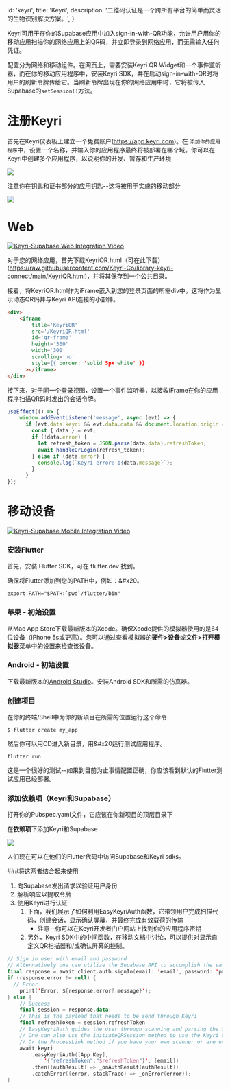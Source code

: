 
  id: 'keyri',
  title: 'Keyri',
  description:
    '二维码认证是一个跨所有平台的简单而灵活的生物识别解决方案。',
}

Keyri可用于在你的Supabase应用中加入sign-in-with-QR功能，允许用户用你的移动应用扫描你的网络应用上的QR码，并立即登录到网络应用，而无需输入任何凭证。

配置分为网络和移动组件。在网页上，需要安装Keyri QR Widget和一个事件监听器，而在你的移动应用程序中，安装Keyri SDK，并在启动sign-in-with-QR时将用户的刷新令牌传给它。当刷新令牌出现在你的网络应用中时，它将被传入Supabase的`setSession()`方法。

# 注册Keyri

首先在Keyri仪表板上建立一个免费账户(<https://app.keyri.com>)。在 `添加你的应用程序`中，设置一个名称，并输入你的应用程序最终将被部署在哪个域。你可以在Keyri中创建多个应用程序，以说明你的开发、暂存和生产环境

![](https://archbee-image-uploads.s3.amazonaws.com/FQ4YmCkDokMJylbTAsoOR/HvTIja3KfgKUIMiNVKAqP_screen-shot-2022-10-13-at-21524-pm.png)

注意你在钥匙和证书部分的应用钥匙--这将被用于实施的移动部分

![](https://archbee-image-uploads.s3.amazonaws.com/FQ4YmCkDokMJylbTAsoOR/KnD6LkWs-PUDtTS1sT9Rz_screen-shot-2022-10-13-at-21746-pm.png)

# Web

[![Keyri-Supabase Web Integration Video](http://img.youtube.com/vi/jrjrcpc2PFQ/0.jpg)](http://www.youtube.com/watch?v=jrjrcpc2PFQ 'Supabase & Keyri | Web Integration Overview')

对于您的网络应用，首先下载KeyriQR.html（可在此下载）(https://raw.githubusercontent.com/Keyri-Co/library-keyri-connect/main/KeyriQR.html)，并将其保存到一个公共目录。

接着，将KeyriQR.html作为iFrame嵌入到您的登录页面的所需div中。这将作为显示动态QR码并与Keyri API连接的小部件。

```html
<div>
    <iframe
        title='KeyriQR'
        src='/KeyriQR.html'
        id='qr-frame'
        height='300'
        width='300'
        scrolling='no'
        style={{ border: 'solid 5px white' }}
      ></iframe>
</div>
```

接下来，对于同一个登录视图，设置一个事件监听器，以接收iFrame在你的应用程序扫描QR码时发出的会话令牌。

```javascript
useEffect(() => {
    window.addEventListener('message', async (evt) => {
      if (evt.data.keyri && evt.data.data && document.location.origin == evt.origin) {
        const { data } = evt;
        if (!data.error) {
          let refresh_token = JSON.parse(data.data).refreshToken;
          await handleQrLogin(refresh_token);
        } else if (data.error) {
          console.log(`Keyri error: ${data.message}`);
        }
      }
});
```


# 移动设备

[![Keyri-Supabase Mobile Integration Video](http://img.youtube.com/vi/oGMsSKyh6tc/0.jpg)](http://www.youtube.com/watch?v=oGMsSKyh6tc 'Supabase & Keyri | Mobile Integration Overview')

### 安装Flutter

首先，安装 Flutter SDK，可在 flutter.dev 找到。

确保将Flutter添加到您的PATH中，例如：&#x20。

```shell
export PATH="$PATH:`pwd`/flutter/bin"
```

### 苹果 - 初始设置

从Mac App Store下载最新版本的Xcode。确保Xcode提供的模拟器使用的是64位设备（iPhone 5s或更高）。您可以通过查看模拟器的**硬件>设备**或**文件>打开模拟器**菜单中的设置来检查该设备。

### Android - 初始设置

下载最新版本的[Android Studio](https://developer.android.com/studio)。安装Android SDK和所需的仿真器。

### 创建项目

在你的终端/Shell中为你的新项目在所需的位置运行这个命令

```shell
$ flutter create my_app
```

然后你可以用CD进入新目录，用&#x20运行测试应用程序。

```shell
flutter run
```

这是一个很好的测试--如果到目前为止事情配置正确，你应该看到默认的Flutter测试应用已经部署。

### 添加依赖项（Keyri和Supabase）

打开你的Pubspec.yaml文件，它应该在你新项目的顶层目录下

在**依赖项**下添加Keyri和Supabase

![](https://archbee-image-uploads.s3.amazonaws.com/FQ4YmCkDokMJylbTAsoOR/jlAfOTEchuZpBq8TeXhJZ_screen-shot-2022-09-29-at-060908.png)

人们现在可以在他们的Flutter代码中访问Supabase和Keyri sdks。

###将这两者结合起来使用

1.  向Supabase发出请求以验证用户身份
2.  解析响应以提取令牌
3.  使用Keyri进行认证
    1.  下面，我们展示了如何利用EasyKeyriAuth函数，它带领用户完成扫描代码，创建会话，显示确认屏幕，并最终完成有效载荷的传输
        - 注意--你可以在Keyri开发者门户网站上找到你的应用程序密钥
    2.  另外，Keyri SDK中的中间函数，在移动文档中讨论，可以提供对显示自定义QR扫描器和/或确认屏幕的控制。

```kotlin
// Sign in user with email and password
// Alternatively one can utilize the Supabase API to accomplish the same thing
final response = await client.auth.signIn(email: 'email', password: 'password');
if (response.error != null) {
  // Error
    print('Error: ${response.error?.message}');
} else {
    // Success
    final session = response.data;
    // This is the payload that needs to be send through Keyri
    final refreshToken = session.refreshToken
    // EasyKeyriAuth guides the user through scanning and parsing the QR, confirming the session, and configuring the payload
    // One can also use the initiateQRSession method to use the Keyri Scanner with a custom Confirmation screen
    // Or the ProcessLink method if you have your own scanner or are using deep linking
    await keyri
        .easyKeyriAuth([App Key],
            '{"refreshToken":"$refreshToken"}', [email])
        .then((authResult) => _onAuthResult(authResult))
        .catchError((error, stackTrace) => _onError(error));
}
```


